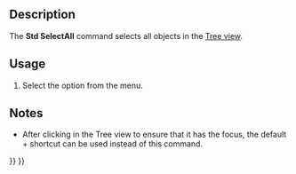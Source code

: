 <languages/>

{{Docnav
|[[Std_BoxElementSelection|BoxElementSelection]]
|[[Std_Delete|Delete]]
|[[Std_Edit_Menu|Std Edit Menu]]
|IconL=Std_BoxElementSelection.svg
|IconR=Std_Delete.svg
|IconC=Freecad.svg
}}

{{GuiCommand
|Name=Std SelectAll
|MenuLocation=Edit → Select All
|Workbenches=All
|SeeAlso=[[Std_BoxSelection|Std BoxSelection]], [[Std_BoxElementSelection|Std BoxElementSelection]]
}}

==Description==

The '''Std SelectAll''' command selects all objects in the [[Tree_view|Tree view]].

==Usage==

# Select the {{MenuCommand|Edit → [[Image:Std_SelectAll.svg|16px]] Select All}} option from the menu.

==Notes==

* After clicking in the Tree view to ensure that it has the focus, the default {{KEY|Ctrl}}+{{KEY|A}} shortcut can be used instead of this command.


{{Docnav
|[[Std_BoxElementSelection|BoxElementSelection]]
|[[Std_Delete|Delete]]
|[[Std_Edit_Menu|Std Edit Menu]]
|IconL=Std_BoxElementSelection.svg
|IconR=Std_Delete.svg
|IconC=Freecad.svg
}}

{{Std_Base_navi{{#translation:}}}}
{{Userdocnavi{{#translation:}}}}